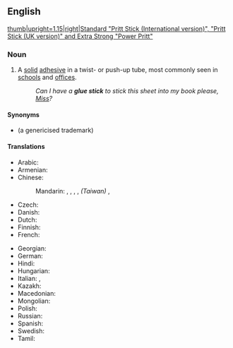 {{also|gluestick}}
==English==
{{wikipedia}}
[[Image:Pritt Sticks.JPG|thumb|upright=1.15|right|Standard "Pritt Stick (International version)", "Pritt Stick (UK version)" and Extra Strong "Power Pritt"]]

===Noun===
{{en-noun}}

# A [[solid]] [[adhesive]] in a twist- or push-up tube, most commonly seen in [[school]]s and [[office]]s.
#: ''Can I have a '''glue stick''' to stick this sheet into my book please, [[Miss]]?''

====Synonyms====
* {{l|en|Pritt stick}} (a genericised trademark)

====Translations====
{{trans-top|solid adhesive tube}}
* Arabic: {{t|ar|عَصَا الْغِرَاء|f}}
* Armenian: {{t-needed|hy}}
* Chinese:
*: Mandarin: {{t|cmn|固體膠|sc=Hani}}, {{t|cmn|固体胶|tr=gùtǐjiāo|sc=Hani}}, {{t|cmn|膠水棒|sc=Hani}}, {{t|cmn|胶水棒|tr=jiāoshuǐbàng|sc=Hani}}, ''(Taiwan)'' {{t|cmn|口紅膠|sc=Hani}}, {{t|cmn|口红胶|tr=kǒuhóngjiāo|sc=Hani}}
* Czech: {{t-needed|cs}}
* Danish: {{t-needed|da}}
* Dutch: {{t|nl|plakstift}}
* Finnish: {{t|fi|liimapuikko}}
* French: {{t+|fr|bâton de colle|m}}
{{trans-mid}}
* Georgian: {{t-needed|ka}}
* German: {{t+|de|Klebestift|m}}
* Hindi: {{t-needed|hi}}
* Hungarian: {{t|hu|stiftes ragasztó}}
* Italian: {{t|it|colla stick|f}}, {{t|it|colla a bastoncino|f}}
* Kazakh: {{t-needed|kk}}
* Macedonian: {{t-needed|mk}}
* Mongolian: {{t|mn|цаасны цавуу|sc=Cyrl}}
* Polish: {{t+|pl|klej w sztyfcie|m}}
* Russian: {{t|ru|кле́ящий каранда́ш|m}}
* Spanish: {{t|es|goma en barra|f}}
* Swedish: {{t+|sv|limstift|n}}
* Tamil: {{t-needed|ta}}
{{trans-bottom}}